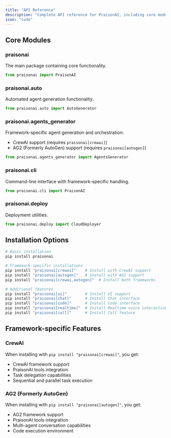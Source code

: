 ```yaml
---
title: "API Reference"
description: "Complete API reference for PraisonAI, including core modules, installation options, and framework-specific features"
icon: "code"
---
```


## Core Modules

### praisonai
The main package containing core functionality.

```python
from praisonai import PraisonAI
```

### praisonai.auto
Automated agent generation functionality.

```python
from praisonai.auto import AutoGenerator
```

### praisonai.agents_generator
Framework-specific agent generation and orchestration:
- CrewAI support (requires `praisonai[crewai]`)
- AG2 (Formerly AutoGen) support (requires `praisonai[autogen]`)

```python
from praisonai.agents_generator import AgentsGenerator
```

### praisonai.cli
Command-line interface with framework-specific handling.

```python
from praisonai.cli import PraisonAI
```

### praisonai.deploy
Deployment utilities.

```python
from praisonai.deploy import CloudDeployer
```

## Installation Options

```bash
# Basic installation
pip install praisonai

# Framework-specific installations
pip install "praisonai[crewai]"    # Install with CrewAI support
pip install "praisonai[autogen]"   # Install with AG2 support
pip install "praisonai[crewai,autogen]"  # Install both frameworks

# Additional features
pip install "praisonai[ui]"        # Install UI support
pip install "praisonai[chat]"      # Install Chat interface
pip install "praisonai[code]"      # Install Code interface
pip install "praisonai[realtime]"  # Install Realtime voice interaction
pip install "praisonai[call]"      # Install Call feature
```

## Framework-specific Features

### CrewAI
When installing with `pip install "praisonai[crewai]"`, you get:
- CrewAI framework support
- PraisonAI tools integration
- Task delegation capabilities
- Sequential and parallel task execution

### AG2 (Formerly AutoGen)
When installing with `pip install "praisonai[autogen]"`, you get:
- AG2 framework support
- PraisonAI tools integration
- Multi-agent conversation capabilities
- Code execution environment